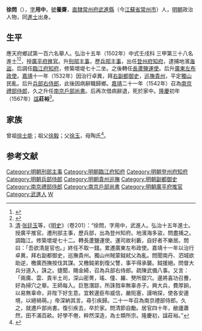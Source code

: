 {{明清人物信息框
| 姓名 = 徐問
| 原名 =
| 圖片名稱= 
| 圖片大小 =
| 圖片說明 = 
| 最高職務 = 南京戶部尚書
| 國家 = 大明 
| 爵位 =
| 籍貫 = 直隸常州府武進縣
| 族裔 = 
| 字號 = 字用中，號養齋
| 諡號 = 莊裕
| 出生日期 = 生年不詳
| 出生地點 = <!---直隸常州府武進縣--->
| 逝世日期 = 嘉靖二十九年（1550年）
| 逝世地點 =
| 墓葬 =
| 配偶 = 
| 親屬 = 
| 出身 =
* 弘治十五年壬戌科同進士出身
| 經歷 =
| 著作 =  
}}
'''徐問'''（{{bd|？||1550年|catIdx=Xu}}），[[表字|字]]'''用中'''，[[號|號]]'''養齋'''，[[南直隸|直隸]][[常州府|常州府]][[武進縣|武進縣]]（今[[江蘇省|江蘇省]][[常州市|常州市]]）人，[[明朝|明朝]]政治人物，同[[進士|進士]]出身。

== 生平 ==
應天府鄉試第一百六名舉人。弘治十五年（1502年）中式壬戌科<!---會試第二百三十三名--->三甲第三十八名進士<ref>{{Cite book|title=《皇明贡举考》卷五|last=（明）[[张朝瑞|张朝瑞]]|first=|publisher=《续修四库全书》史部第828册|year=|isbn=|location=|pages=}}</ref><ref>{{Cite book|title=贡举志五种 上|last=鲁小俊，江俊伟著|first=|publisher=武汉：武汉大学出版社|year=2009|isbn=978-7-307-07043-1|location=|pages=}}</ref>，授[[廣平府|廣平府]][[推官|推官]]。升[[刑部|刑部]][[主事|主事]]，歷[[兵部|兵部]][[主事|主事]]，出任[[登州府|登州府]][[知府|知府]]，逮捕地濱[[海盜|海盜]]。后調任[[臨江府|臨江府]][[知府|知府]]，修築壞堤七十二坐。之後轉任[[長蘆|長蘆]][[鹽運使|鹽運使]]。后升[[廣東|廣東]][[左布政使|左布政使]]。[[嘉靖|嘉靖]]十一年（1532年）因治行卓異，拜[[右副都御史|右副都御史]]，[[貴州巡撫|巡撫貴州]]，平定[[獨山|獨山]]民亂。后升[[兵部右侍郎|兵部右侍郎]]，此後因病辭職歸鄉。[[嘉靖|嘉靖]]二十一年（1542年）召為[[南京|南京]][[禮部侍郎|禮部侍郎]]，久之升任[[南京戶部尚書|南京戶部尚書]]。后再次借病辭退，死於家中。[[隆庆_(明朝)|隆慶]]初年（1567年）[[諡|諡]]'''莊裕'''<ref>[[清|清]]·[[张廷玉|张廷玉]]等，《[[明史|明史]]》（卷201）：“徐問，字用中，武進人。弘治十五年進士。授廣平推官。遷刑部主事，歷兵部，出為登州知府。地濱海多盜，問盡捕之。調臨江。修築壞堤七十二。轉長蘆鹽運使。運司故利藪，自好者不樂居。問曰：「吾欲清是官也。」終任不取一錢。累遷廣東左布政使。嘉靖十一年以治行卓異，拜右副都御史，巡撫貴州。獨山州賊蒙鉞弒父為亂。問聞南丹、泗城欲助逆，檄廣西撫按伐其謀。又檄鉞弟釗復父讐，事平得承襲。鉞援絕。問督大兵分道入，誅之。捷聞，賜金綺，召為兵部右侍郎。疏陳武備八事。又言：「兩廣、雲、貴半土司，深山密菁，瑤、僮、羅、僰所窟穴。邊將喜功召釁，好為掃穴之舉。王師每入。巨憝潛踪，所誅戮率無辜赤子。興大兵，費厚餉，以易無辜命，非陛下好生意。宜敕邊臣布威信，嚴阨塞，謹哨探，使各安邊境，以絕禍萌。」帝深納其言。尋引疾歸。二十一年召為南京禮部侍郎。久之，就遷戶部尚書。復引疾去，卒於家。問清節自勵。居官四十年，敝廬蕭然，田不滿百畝。好學不倦，粹然深造，為士類所宗。隆慶初，諡莊裕。”</ref>。

== 家族 ==
曾祖[[徐士能|徐士能]]；祖父[[徐毅|徐毅]]；父[[徐玉|徐玉]]，母陶氏<ref>{{Cite book|title=天一阁藏明代科举录选刊 登科录 点校本|last=龚延明主编|first=|publisher=宁波出版社|year=2016|isbn=978-7-5526-2320-8|location=宁波|pages=|quote=《天一閣藏明代科舉錄選刊.登科錄》之《弘治十五年進士登科錄》}}</ref>。

==参考文献==
{{reflist}}

{{弘治十五年壬戌科殿試金榜}}
{{DEFAULTSORT:}}
[[Category:明朝刑部主事|Category:明朝刑部主事]]
[[Category:明朝臨江府知府|Category:明朝臨江府知府]]
[[Category:明朝登州府知府|Category:明朝登州府知府]]
[[Category:明朝兵部侍郎|Category:明朝兵部侍郎]]
[[Category:明朝貴州巡撫|Category:明朝貴州巡撫]]
[[Category:明朝副都御史|Category:明朝副都御史]]
[[Category:南京禮部侍郎|Category:南京禮部侍郎]]
[[Category:南京戶部尚書|Category:南京戶部尚書]]
[[Category:明朝廣平府推官|Category:明朝廣平府推官]]
[[Category:武進人|Category:武進人]]
[[Category:徐姓|W]]